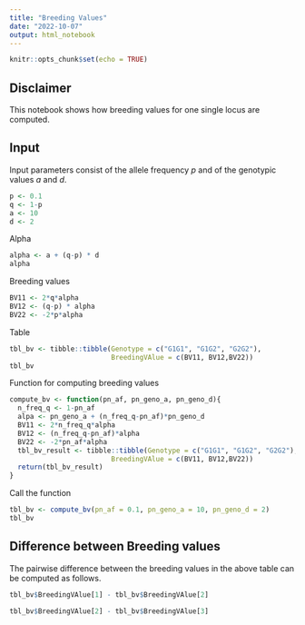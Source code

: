 ```yaml
---
title: "Breeding Values"
date: "2022-10-07"
output: html_notebook
---
```


```r
knitr::opts_chunk$set(echo = TRUE)
```

## Disclaimer
This notebook shows how breeding values for one single locus are computed. 


## Input 
Input parameters consist of the allele frequency $p$ and of the genotypic values $a$ and $d$.

```r
p <- 0.1
q <- 1-p
a <- 10
d <- 2
```

Alpha

```r
alpha <- a + (q-p) * d
alpha
```

Breeding values

```r
BV11 <- 2*q*alpha
BV12 <- (q-p) * alpha
BV22 <- -2*p*alpha
```

Table

```r
tbl_bv <- tibble::tibble(Genotype = c("G1G1", "G1G2", "G2G2"),
                         BreedingVAlue = c(BV11, BV12,BV22))
tbl_bv
```


Function for computing breeding values

```r
compute_bv <- function(pn_af, pn_geno_a, pn_geno_d){
  n_freq_q <- 1-pn_af
  alpa <- pn_geno_a + (n_freq_q-pn_af)*pn_geno_d
  BV11 <- 2*n_freq_q*alpha
  BV12 <- (n_freq_q-pn_af)*alpha
  BV22 <- -2*pn_af*alpha
  tbl_bv_result <- tibble::tibble(Genotype = c("G1G1", "G1G2", "G2G2"),
                         BreedingVAlue = c(BV11, BV12,BV22))
  return(tbl_bv_result)
}
```

Call the function

```r
tbl_bv <- compute_bv(pn_af = 0.1, pn_geno_a = 10, pn_geno_d = 2)
tbl_bv
```

## Difference between Breeding values
The pairwise difference between the breeding values in the above table can be computed as follows.

```r
tbl_bv$BreedingVAlue[1] - tbl_bv$BreedingVAlue[2]
```

```r
tbl_bv$BreedingVAlue[2] - tbl_bv$BreedingVAlue[3]

```

































